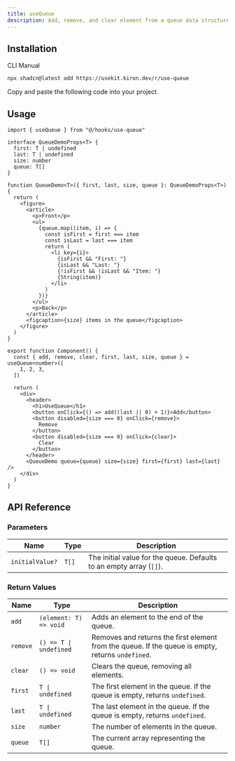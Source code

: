 ```yaml
---
title: useQueue
description: Add, remove, and clear element from a queue data structure with useQueue.
---
```


## Installation

<Tabs defaultValue="cli">

<TabsList>
  <TabsTrigger value="cli">CLI</TabsTrigger>
  <TabsTrigger value="manual">Manual</TabsTrigger>
</TabsList>

<TabsContent value="cli">

```bash
npx shadcn@latest add https://usekit.kiron.dev/r/use-queue
```

</TabsContent>

<TabsContent value="manual">

<Steps>

<Step>Copy and paste the following code into your project.</Step>

<ComponentSource name="use-queue" />

</Steps>

</TabsContent>

</Tabs>

## Usage

```tsx {1, 37-39}
import { useQueue } from "@/hooks/use-queue"

interface QueueDemoProps<T> {
  first: T | undefined
  last: T | undefined
  size: number
  queue: T[]
}

function QueueDemo<T>({ first, last, size, queue }: QueueDemoProps<T>) {
  return (
    <figure>
      <article>
        <p>Front</p>
        <ul>
          {queue.map((item, i) => {
            const isFirst = first === item
            const isLast = last === item
            return (
              <li key={i}>
                {isFirst && "First: "}
                {isLast && "Last: "}
                {!isFirst && !isLast && "Item: "}
                {String(item)}
              </li>
            )
          })}
        </ul>
        <p>Back</p>
      </article>
      <figcaption>{size} items in the queue</figcaption>
    </figure>
  )
}

export function Component() {
  const { add, remove, clear, first, last, size, queue } = useQueue<number>([
    1, 2, 3,
  ])

  return (
    <div>
      <header>
        <h1>UseQueue</h1>
        <button onClick={() => add((last || 0) + 1)}>Add</button>
        <button disabled={size === 0} onClick={remove}>
          Remove
        </button>
        <button disabled={size === 0} onClick={clear}>
          Clear
        </button>
      </header>
      <QueueDemo queue={queue} size={size} first={first} last={last} />
    </div>
  )
}
```

## API Reference

### Parameters

| Name            | Type  | Description                                                         |
| --------------- | ----- | ------------------------------------------------------------------- |
| `initialValue?` | `T[]` | The initial value for the queue. Defaults to an empty array (`[]`). |

### Return Values

| Name     | Type                   | Description                                                                                       |
| -------- | ---------------------- | ------------------------------------------------------------------------------------------------- |
| `add`    | `(element: T) => void` | Adds an element to the end of the queue.                                                          |
| `remove` | `() => T \| undefined` | Removes and returns the first element from the queue. If the queue is empty, returns `undefined`. |
| `clear`  | `() => void`           | Clears the queue, removing all elements.                                                          |
| `first`  | `T \| undefined`       | The first element in the queue. If the queue is empty, returns `undefined`.                       |
| `last`   | `T \| undefined`       | The last element in the queue. If the queue is empty, returns `undefined`.                        |
| `size`   | `number`               | The number of elements in the queue.                                                              |
| `queue`  | `T[]`                  | The current array representing the queue.                                                         |
